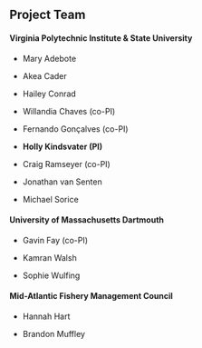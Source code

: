 ## Project Team {#team}

#### Virginia Polytechnic Institute & State University

-   Mary Adebote

-   Akea Cader

-   Hailey Conrad

-   Willandia Chaves (co-PI)

-   Fernando Gonçalves (co-PI)

-   **Holly Kindsvater (PI)**

-   Craig Ramseyer (co-PI)

-   Jonathan van Senten

-   Michael Sorice

#### University of Massachusetts Dartmouth

-   Gavin Fay (co-PI)

-   Kamran Walsh

-   Sophie Wulfing

#### Mid-Atlantic Fishery Management Council

-   Hannah Hart

-   Brandon Muffley
